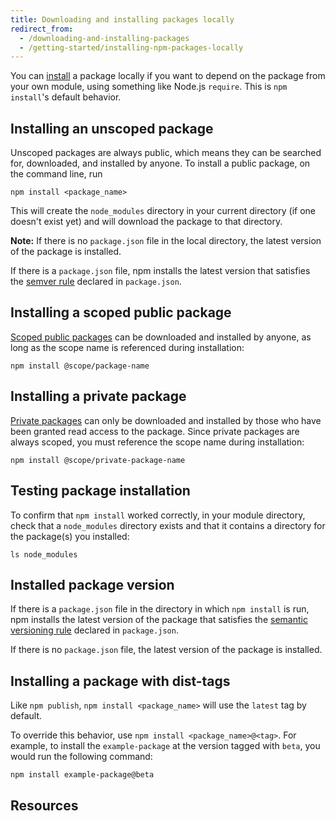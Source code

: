 ```yaml
---
title: Downloading and installing packages locally
redirect_from:
  - /downloading-and-installing-packages
  - /getting-started/installing-npm-packages-locally
---
```


You can [install][cli-install] a package locally if you want to depend on the package from your own module, using something like Node.js `require`. This is `npm install`'s default behavior.

## Installing an unscoped package

Unscoped packages are always public, which means they can be searched for, downloaded, and installed by anyone. To install a public package, on the command line, run

```
npm install <package_name>
```

This will create the `node_modules` directory in your current directory (if one doesn't exist yet) and will download the package to that directory.

<Note>

**Note:** If there is no `package.json` file in the local directory, the latest version of the package is installed.

If there is a `package.json` file, npm installs the latest version that satisfies the [semver rule](about-semantic-versioning) declared in `package.json`.

</Note>

## Installing a scoped public package

[Scoped public packages][scoped-public-pkg] can be downloaded and installed by anyone, as long as the scope name is referenced during installation:

```
npm install @scope/package-name
```

## Installing a private package

[Private packages][private-pkg] can only be downloaded and installed by those who have been granted read access to the package. Since private packages are always scoped, you must reference the scope name during installation:

```
npm install @scope/private-package-name
```

## Testing package installation

To confirm that `npm install` worked correctly, in your module directory, check that a `node_modules` directory exists and that it contains a directory for the package(s) you installed:

```
ls node_modules
```

## Installed package version

If there is a `package.json` file in the directory in which `npm install` is run, npm installs the latest version of the package that satisfies the [semantic versioning rule][semver] declared in `package.json`.

If there is no `package.json` file, the latest version of the package is installed.

## Installing a package with dist-tags

Like `npm publish`, `npm install <package_name>` will use the `latest` tag by default.

To override this behavior, use `npm install <package_name>@<tag>`. For example, to install the `example-package` at the version tagged with `beta`, you would run the following command:

```
npm install example-package@beta
```

## Resources

<YouTube id="JDSfqFFbNYQ" />


[scoped-public-pkg]: about-scopes
[private-pkg]: about-private-packages
[cli-install]: /cli-documentation/install
[semver]: about-semantic-versioning

